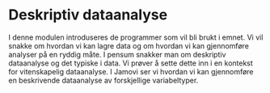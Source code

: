 # Deskriptiv dataanalyse 

I denne modulen introduseres de programmer som vil bli brukt i emnet. Vi vil snakke om hvordan vi kan lagre data og om hvordan vi kan gjennomføre analyser på en ryddig måte. I pensum snakker man om deskriptiv dataanalyse og det typiske i data. Vi prøver å sette dette inn i en kontekst for vitenskapelig dataanalyse. I Jamovi ser vi hvordan vi kan gjennomføre en beskrivende dataanalyse av forskjellige variabeltyper.
 